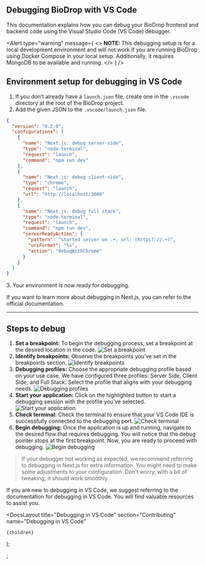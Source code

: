 
## Debugging BioDrop with VS Code

This documentation explains how you can debug your BioDrop frontend and backend code using the Visual Studio Code (VS Code) debugger.

<Alert
  type="warning"
  message={
    <>
      <strong>NOTE: </strong>
      This debugging setup is for a local development environment and will not work
      if you are running BioDrop using Docker Compose in your local setup. Additionally,
      it requires MongoDB to be available and running.
    </>
  }
/>

## Environment setup for debugging in VS Code

1. If you don’t already have a `launch.json` file, create one in the `.vscode` directory at the root of the BioDrop project.
2. Add the given JSON to the `.vscode/launch.json` file.
   <ClipboardCopy>

```json
{
  "version": "0.2.0",
  "configurations": [
    {
      "name": "Next.js: debug server-side",
      "type": "node-terminal",
      "request": "launch",
      "command": "npm run dev"
    },
    {
      "name": "Next.js: debug client-side",
      "type": "chrome",
      "request": "launch",
      "url": "http://localhost:3000"
    },
    {
      "name": "Next.js: debug full stack",
      "type": "node-terminal",
      "request": "launch",
      "command": "npm run dev",
      "serverReadyAction": {
        "pattern": "started server on .+, url: (https?://.+)",
        "uriFormat": "%s",
        "action": "debugWithChrome"
      }
    }
  ]
}
```

</ClipboardCopy>
3. Your environment is now ready for debugging.

If you want to learn more about debugging in Next.js, you can refer to the <Link href="https://nextjs.org/docs/pages/building-your-application/configuring/debugging">official documentation.</Link>

---

## Steps to debug

1. **Set a breakpoint:** To begin the debugging process, set a breakpoint at the desired location in the code.
   ![Set a breakpoint](https://user-images.githubusercontent.com/77712031/260256276-53dd36e2-7d81-45e8-a9ce-16b58d87c63f.png)
2. **Identify breakpoints:** Observe the breakpoints you've set in the breakpoints section.
   ![Identify breakpoints](https://user-images.githubusercontent.com/77712031/260256158-6ecc8f99-d3d9-4024-beb3-13c7228634c6.png)
3. **Debugging profiles:** Choose the appropriate debugging profile based on your use case. We have configured three profiles: Server Side, Client Side, and Full Stack. Select the profile that aligns with your debugging needs.
   ![Debugging profiles](https://user-images.githubusercontent.com/77712031/260256294-3ab8d4ed-e89c-44f8-a1b3-a20d8745ad07.png)
4. **Start your application:** Click on the highlighted button to start a debugging session with the profile you've selected.
   ![Start your application](https://user-images.githubusercontent.com/77712031/260256324-0d3d163f-9421-4ec5-88b3-30af092afc18.png)
5. **Check terminal:** Check the terminal to ensure that your VS Code IDE is successfully connected to the debugging port.
   ![Check terminal](https://user-images.githubusercontent.com/77712031/260256320-6080bc5f-c81a-4bbd-8b6d-b86a18cb419f.png)
6. **Begin debugging:** Once the application is up and running, navigate to the desired flow that requires debugging. You will notice that the debug pointer stops at the first breakpoint. Now, you are ready to proceed with debugging.
   ![Begin debugging](https://user-images.githubusercontent.com/77712031/260256328-2def8d15-f19f-47ae-9655-0315fa3e0086.png)

> If your debugger not working as expected, we recommend referring to <Link href="https://nextjs.org/docs/pages/building-your-application/configuring/debugging">debugging in Next.js</Link> for extra information. You might need to make some adjustments to your configuration. Don't worry, with a bit of tweaking, it should work smoothly.

If you are new to debugging in VS Code, we suggest referring to the documentation for <Link href="https://code.visualstudio.com/docs/editor/debugging">debugging in VS Code</Link>. You will find valuable resources to assist you.

  <DocsLayout
    title="Debugging in VS Code"
    section="Contributing"
    name="Debugging in VS Code"
  >
    {children}
  </DocsLayout>
);

;
